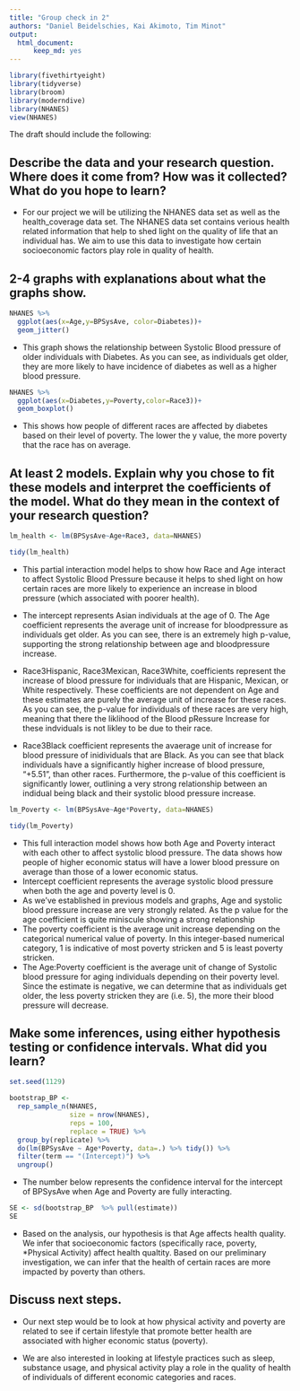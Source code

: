 ```yaml
---
title: "Group check in 2"
authors: "Daniel Beidelschies, Kai Akimoto, Tim Minot"
output: 
  html_document:
      keep_md: yes
---
```


```r
library(fivethirtyeight)
library(tidyverse)
library(broom)
library(moderndive)
library(NHANES)
view(NHANES)
```


The draft should include the following:

## Describe the data and your research question. Where does it come from? How was it collected? What do you hope to learn?

+ For our project we will be utilizing the NHANES data set as well as the health_coverage data set. The NHANES data set contains verious health related information that help to shed light on the quality of life that an individual has. We aim to use this data to investigate how certain socioeconomic factors play role in quality of health.

## 2-4 graphs with explanations about what the graphs show. 

```r
NHANES %>% 
  ggplot(aes(x=Age,y=BPSysAve, color=Diabetes))+
  geom_jitter()
```

+ This graph shows the relationship between Systolic Blood pressure of older individuals with Diabetes. As you can see, as individuals get older, they are more likely to have incidence of diabetes as well as a higher blood pressure.

```r
NHANES %>% 
  ggplot(aes(x=Diabetes,y=Poverty,color=Race3))+
  geom_boxplot()
```

+ This shows how people of different races are affected by diabetes based on their level of poverty. The lower the y value, the more poverty that the race has on average. 

## At least 2 models. Explain why you chose to fit these models and interpret the coefficients of the model. What do they mean in the context of your research question? 
```r
lm_health <- lm(BPSysAve~Age+Race3, data=NHANES)

tidy(lm_health)
```

+ This partial interaction model helps to show how Race and Age interact to affect Systolic Blood Pressure because it helps to shed light on how certain races are more likely to experience an increase in blood pressure (which associated with poorer health). 

+ The intercept represents Asian individuals at the age of 0. The Age coefficient represents the average unit of increase for bloodpressure as individuals get older. As you can see, there is an extremely high p-value, supporting the strong relationship between age and bloodpressure increase. 

+ Race3Hispanic, Race3Mexican, Race3White, coefficients represent the increase of blood pressure for individuals that are Hispanic, Mexican, or White respectively. These coefficients are not dependent on Age and these estimates are purely the average unit of increase for these races. As you can see, the p-value for individuals of these races are very high, meaning that there the liklihood of the Blood pRessure Increase for these indviduals is not likley to be due to their race. 

+ Race3Black coefficient represents the avaerage unit of increase for blood pressure of inidividuals that are Black. As you can see that black individuals have a significantly higher increase of blood pressure, "+5.51", than other races. Furthermore, the p-value of this coefficient is significantly lower, outlining a very strong relationship between an indidual being black and their systolic blood pressure increase. 

```r
lm_Poverty <- lm(BPSysAve~Age*Poverty, data=NHANES)

tidy(lm_Poverty)
```
+ This full interaction model shows how both Age and Poverty interact with each other to affect systolic blood pressure. The data shows how people of higher economic status will have a lower blood pressure on average than those of a lower economic status. 
+ Intercept coefficient represents the average systolic blood pressure when both the age and poverty level is 0.
+ As we've established in previous models and graphs, Age and systolic blood pressure increase are very strongly related. As the p value for the age coefficient is quite miniscule showing a strong relationship
+ The poverty coefficient is the average unit increase depending on the categorical numerical value of poverty. In this integer-based numerical category, 1 is indicative of most poverty stricken and 5 is least poverty stricken. 
+ The Age:Poverty coefficient is the average unit of change of Systolic blood pressure for aging individuals depending on their poverty level. Since the estimate is negative, we can determine that as individuals get older, the less poverty stricken they are (i.e. 5), the more their blood pressure will decrease.


## Make some inferences, using either hypothesis testing or confidence intervals. What did you learn?
```r
set.seed(1129) 

bootstrap_BP <- 
  rep_sample_n(NHANES,
               size = nrow(NHANES),
               reps = 100,
               replace = TRUE) %>% 
  group_by(replicate) %>%      
  do(lm(BPSysAve ~ Age*Poverty, data=.) %>% tidy()) %>% 
  filter(term == "(Intercept)") %>% 
  ungroup()
```
+ The number below represents the confidence interval for the intercept of BPSysAve when Age and Poverty are fully interacting.
```r
SE <- sd(bootstrap_BP  %>% pull(estimate))
SE
```

+ Based on the analysis, our hypothesis is that Age affects health quality. We infer that socioeconomic factors (specifically race, poverty, *Physical Activity)  affect health qualtity. Based on our preliminary investigation, we can infer that the health of certain races are more impacted by poverty than others. 

## Discuss next steps. 

+ Our next step would be to look at how physical activity and poverty are related to see if certain lifestyle that promote better health are associated with higher economic status (poverty). 

+ We are also interested in looking at lifestyle practices such as sleep, substance usage, and physical activity play a role in the quality of health of individuals of different economic categories and races.
